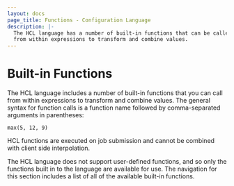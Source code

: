 ```yaml
---
layout: docs
page_title: Functions - Configuration Language
description: |-
  The HCL language has a number of built-in functions that can be called
  from within expressions to transform and combine values.
---
```


# Built-in Functions

The HCL language includes a number of built-in functions that you can
call from within expressions to transform and combine values. The general
syntax for function calls is a function name followed by comma-separated
arguments in parentheses:

```hcl
max(5, 12, 9)
```

HCL functions are executed on job submission and cannot be combined with client
side interpolation.

The HCL language does not support user-defined functions, and so only
the functions built in to the language are available for use. The navigation
for this section includes a list of all of the available built-in functions.
